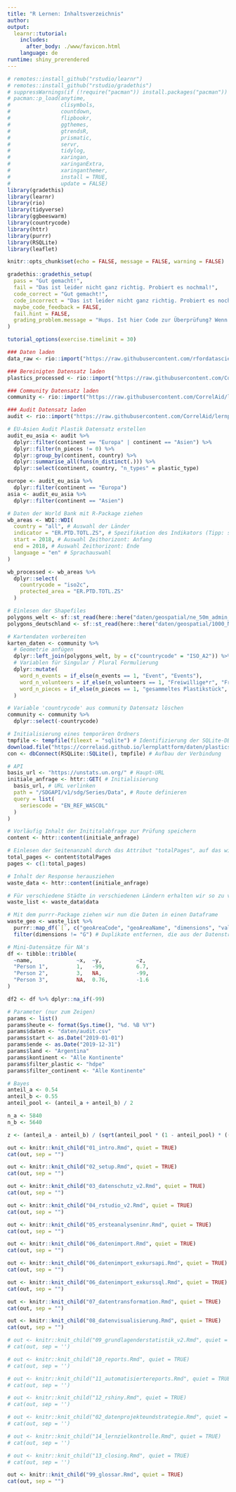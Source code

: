 ```yaml
---
title: "R Lernen: Inhaltsverzeichnis"
author:
output: 
  learnr::tutorial:
    includes:
      after_body: ./www/favicon.html
    language: de
runtime: shiny_prerendered
---
```


```r
# remotes::install_github("rstudio/learnr")
# remotes::install_github("rstudio/gradethis")
# suppressWarnings(if (!require("pacman")) install.packages("pacman"))
# pacman::p_load(anytime,
#                clisymbols,
#                countdown,
#                flipbookr,
#                ggthemes,
#                gtrendsR,
#                prismatic,
#                servr,
#                tidylog,
#                xaringan,
#                xaringanExtra,
#                xaringanthemer,
#                install = TRUE,
#                update = FALSE)
library(gradethis)
library(learnr)
library(rio)
library(tidyverse)
library(ggbeeswarm)
library(countrycode)
library(httr)
library(purrr)
library(RSQLite)
library(leaflet)

knitr::opts_chunk$set(echo = FALSE, message = FALSE, warning = FALSE)

gradethis::gradethis_setup(
  pass = "Gut gemacht!",
  fail = "Das ist leider nicht ganz richtig. Probiert es nochmal!",
  code_correct = "Gut gemacht!",
  code_incorrect = "Das ist leider nicht ganz richtig. Probiert es nochmal!",
  maybe_code_feedback = FALSE,
  fail.hint = FALSE,
  grading_problem.message = "Hups. Ist hier Code zur Überprüfung? Wenn ja, dann liegt der Fehler bei uns. Schickt Nina bitte einen Screenshot mit der Übung und Eurer Lösung."
)

tutorial_options(exercise.timelimit = 30)

### Daten laden
data_raw <- rio::import("https://raw.githubusercontent.com/rfordatascience/tidytuesday/master/data/2021/2021-01-26/plastics.csv")

### Bereinigten Datensatz laden
plastics_processed <- rio::import("https://raw.githubusercontent.com/CorrelAid/lernplattform/main/daten/bffp2019_plastics_processed.csv")

### Community Datensatz laden
community <- rio::import("https://raw.githubusercontent.com/CorrelAid/lernplattform/main/daten/bffp2019_community_by_country.csv")

### Audit Datensatz laden
audit <- rio::import("https://raw.githubusercontent.com/CorrelAid/lernplattform/main/daten/bffp2019_audit_by_country_and_company.csv")

# EU-Asien Audit Plastik Datensatz erstellen
audit_eu_asia <- audit %>%
  dplyr::filter(continent == "Europa" | continent == "Asien") %>%
  dplyr::filter(n_pieces != 0) %>%
  dplyr::group_by(continent, country) %>%
  dplyr::summarise_all(funs(n_distinct(.))) %>%
  dplyr::select(continent, country, "n_types" = plastic_type)

europe <- audit_eu_asia %>%
  dplyr::filter(continent == "Europa")
asia <- audit_eu_asia %>%
  dplyr::filter(continent == "Asien")

# Daten der World Bank mit R-Package ziehen
wb_areas <- WDI::WDI(
  country = "all", # Auswahl der Länder
  indicator = "ER.PTD.TOTL.ZS", # Spezifikation des Indikators (Tipp: siehe Link in der Datenbank)
  start = 2018, # Auswahl Zeithorizont: Anfang
  end = 2018, # Auswahl Zeithorizont: Ende
  language = "en" # Sprachauswahl
)

wb_processed <- wb_areas %>%
  dplyr::select(
    countrycode = "iso2c",
    protected_area = "ER.PTD.TOTL.ZS"
  )

# Einlesen der Shapefiles
polygons_welt <- sf::st_read(here::here("daten/geospatial/ne_50m_admin_0_countries.shp"))
polygons_deutschland <- sf::st_read(here::here("daten/geospatial/1000_NUTS1.shp"))

# Kartendaten vorbereiten
karten_daten <- community %>%
  # Geometrie anfügen
  dplyr::left_join(polygons_welt, by = c("countrycode" = "ISO_A2")) %>%
  # Variablen für Singular / Plural Formulierung
  dplyr::mutate(
    word_n_events = if_else(n_events == 1, "Event", "Events"),
    word_n_volunteers = if_else(n_volunteers == 1, "Freiwillige*r", "Freiwillige"),
    word_n_pieces = if_else(n_pieces == 1, "gesammeltes Plastikstück", "gesammelte Plastikstücke")
  )

# Variable 'countrycode' aus community Datensatz löschen
community <- community %>%
  dplyr::select(-countrycode)

# Initialisierung eines temporären Ordners
tmpfile <- tempfile(fileext = "sqlite") # Identifizierung der SQLite-DB über das Suffix "sqlite"
download.file("https://correlaid.github.io/lernplattform/daten/plastics.sqlite", tmpfile) # Herunterladen der temporären Datei
con <- dbConnect(RSQLite::SQLite(), tmpfile) # Aufbau der Verbindung

# API
basis_url <- "https://unstats.un.org/" # Haupt-URL
initiale_anfrage <- httr::GET( # Initialisierung
  basis_url, # URL verlinken
  path = "/SDGAPI/v1/sdg/Series/Data", # Route definieren
  query = list(
    seriescode = "EN_REF_WASCOL"
  )
)

# Vorläufig Inhalt der Inititalabfrage zur Prüfung speichern
content <- httr::content(initiale_anfrage)

# Einlesen der Seitenanzahl durch das Attribut "totalPages", auf das wir mithilfe von "$" zugreifen
total_pages <- content$totalPages
pages <- c(1:total_pages)

# Inhalt der Response herausziehen
waste_data <- httr::content(initiale_anfrage)

# Für verschiedene Städte in verschiedenen Ländern erhalten wir so zu verschiedenen Jahren Ihre Müllsammlungsquoten
waste_list <- waste_data$data

# Mit dem purrr-Package ziehen wir nun die Daten in einen Dataframe
waste_geo <- waste_list %>%
  purrr::map_df(`[`, c("geoAreaCode", "geoAreaName", "dimensions", "value")) %>%
  filter(dimensions != "G") # Duplikate entfernen, die aus der Datenstruktur resultieren

# Mini-Datensätze für NA's
df <- tibble::tribble(
  ~name,              ~x,  ~y,           ~z,
  "Person 1",         1,   -99,          6.7,
  "Person 2",         3,   NA,           -99,
  "Person 3",         NA,  0.76,         -1.6
)

df2 <- df %>% dplyr::na_if(-99)

# Parameter (nur zum Zeigen)
params <- list()
params$heute <- format(Sys.time(), "%d. %B %Y")
params$daten <- "daten/audit.csv"
params$start <- as.Date("2019-01-01")
params$ende <- as.Date("2019-12-31")
params$land <- "Argentina"
params$kontinent <- "Alle Kontinente"
params$filter_plastic <- "hdpe"
params$filter_continent <- "Alle Kontinente"

# Bayes
anteil_a <- 0.54
anteil_b <- 0.55
anteil_pool <- (anteil_a + anteil_b) / 2

n_a <- 5840
n_b <- 5640

z <- (anteil_a - anteil_b) / (sqrt(anteil_pool * (1 - anteil_pool) * ((1 / n_a) + (1 / n_b))))
``` 

<!-- ## Willkommen -->
```r
out <- knitr::knit_child("01_intro.Rmd", quiet = TRUE)
cat(out, sep = "")
```

<!-- ## Setup -->
```r
out <- knitr::knit_child("02_setup.Rmd", quiet = TRUE)
cat(out, sep = "")
```

<!-- ## Datenschutz und Datenethik -->
```r
out <- knitr::knit_child("03_datenschutz_v2.Rmd", quiet = TRUE)
cat(out, sep = "")
```

<!-- ## Einführung in RStudio -->
```r
out <- knitr::knit_child("04_rstudio_v2.Rmd", quiet = TRUE)
cat(out, sep = "")
```

<!-- Daten verstehen mit R -->
```r
out <- knitr::knit_child("05_ersteanalyseninr.Rmd", quiet = TRUE)
cat(out, sep = "")
```

<!-- ## Datenimport und APIs -->
```r
out <- knitr::knit_child("06_datenimport.Rmd", quiet = TRUE)
cat(out, sep = "")
```

<!-- ## Exkurs: APIs-->
```r
out <- knitr::knit_child("06_datenimport_exkursapi.Rmd", quiet = TRUE)
cat(out, sep = "")
```

<!-- ## Exkurs: SQL -->
```r
out <- knitr::knit_child("06_datenimport_exkurssql.Rmd", quiet = TRUE)
cat(out, sep = "")
```

<!-- ## Datentransformation -->
```r
out <- knitr::knit_child("07_datentransformation.Rmd", quiet = TRUE)
cat(out, sep = "")
```

<!-- ## Datenvisualisierung  -->
```r
out <- knitr::knit_child("08_datenvisualisierung.Rmd", quiet = TRUE)
cat(out, sep = "")
```

<!-- ## Grundlagen der Statistik -->
```r
# out <- knitr::knit_child("09_grundlagenderstatistik_v2.Rmd", quiet = TRUE)
# cat(out, sep = '')
```

<!-- ## Reports in R Markdown -->
```r
# out <- knitr::knit_child("10_reports.Rmd", quiet = TRUE)
# cat(out, sep = '')
```

<!-- ## Reportautomatisierung -->
```r
# out <- knitr::knit_child("11_automatisiertereports.Rmd", quiet = TRUE)
# cat(out, sep = '')
```

<!-- ## Interaktive Visualisierungen -->
```r
# out <- knitr::knit_child("12_rshiny.Rmd", quiet = TRUE)
# cat(out, sep = '')
```

<!-- ## Datenprojekte aus der Zivilgesellschaft -->
```r
# out <- knitr::knit_child("02_datenprojekteundstrategie.Rmd", quiet = TRUE)
# cat(out, sep = '')
```

<!-- ## Lernzielkontrolle -->
```r
# out <- knitr::knit_child("14_lernzielkontrolle.Rmd", quiet = TRUE)
# cat(out, sep = '')
```

<!-- ## Und jetzt? -->
```r
# out <- knitr::knit_child("13_closing.Rmd", quiet = TRUE)
# cat(out, sep = '')
```

<!-- ## Glossar -->
```r
out <- knitr::knit_child("99_glossar.Rmd", quiet = TRUE)
cat(out, sep = "")
```

